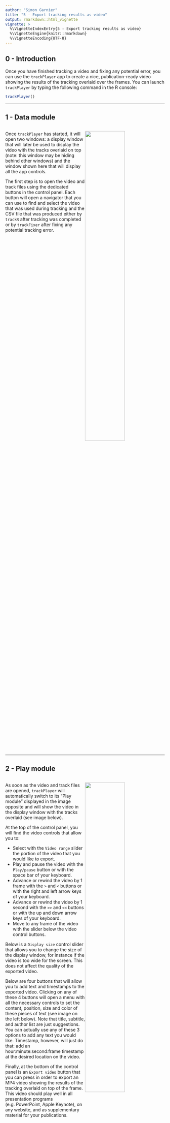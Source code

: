 ```yaml
---
author: "Simon Garnier"
title: "5 - Export tracking results as video"
output: rmarkdown::html_vignette
vignette: >
  %\VignetteIndexEntry{5 - Export tracking results as video}
  %\VignetteEngine{knitr::rmarkdown}
  %\VignetteEncoding{UTF-8}
---
```


## 0 - Introduction

Once you have finished tracking a video and fixing any potential error, you can
use the `trackPlayer` app to create a nice, publication-ready video showing the 
results of the tracking overlaid over the frames. You can launch `trackPlayer` 
by typing the following command in the R console: 

```r
trackPlayer()
```

---

## 1 - Data module

<div style="overflow: hidden;">

<img style="float: right; width: 50%;" src="../man/figures/z5/z5_1.png">

Once `trackPlayer`  has started, it will open two windows: a display window that 
will later be used to display the video with the tracks overlaid on top (note: 
this window may be hiding behind other windows) and the window shown here that 
will display all the app controls.

The first step is to open the video and track files using the dedicated buttons
in the control panel. Each button will open a navigator that you can use to find
and select the video that was used during tracking and the CSV file that was 
produced either by `trackR` after tracking was completed or by `trackFixer` 
after fixing any potential tracking error. 

</div>

---

## 2 - Play module

<div style="overflow: hidden;">

<img style="float: right; width: 50%;" src="../man/figures/z5/z5_2.png">

As soon as the video and track files are opened, `trackPlayer` will automatically
switch to its "Play module" displayed in the image opposite and will show the
video in the display window with the tracks overlaid (see image below). 

At the top of the control panel, you will find the video controls that allow you
to: 

+ Select with the `Video range` slider the portion of the video that you would 
  like to export.
+ Play and pause the video with the `Play/pause` button or with the space bar of
  your keyboard. 
+ Advance or rewind the video by 1 frame with the `>` and `<` buttons or with 
  the right and left arrow keys of your keyboard. 
+ Advance or rewind the video by 1 second with the `>>` and `<<` buttons or with 
  the up and down arrow keys of your keyboard. 
+ Move to any frame of the video with the slider below the video control buttons.

Below is a `Display size` control slider that allows you to change the size of 
the display window, for instance if the video is too wide for the screen. This 
does not affect the quality of the exported video. 

Below are four buttons that will allow you to add text and timestamps to the 
exported video. Clicking on any of these 4 buttons will open a menu with all the 
necessary controls to set the content, position, size and color of these 
pieces of text (see image on the left below). Note that title, subtitle, and 
author list are just suggestions. You can actually use any of these 3 options to
add any text you would like. Timestamp, however, will just do that: add an
hour:minute:second:frame timestamp at the desired location on the video.

Finally, at the bottom of the control panel is an `Export video` button that you
can press in order to export an MP4 video showing the results of the tracking 
overlaid on top of the frame. This video should play well in all presentation 
programs (e.g. PowerPoint, Apple Keynote), on any website, and as supplementary
material for your publications. 

</div>

<img style="width: 31%;" src="../man/figures/z5/z5_4.png"> <img style="width: 69%;" src="../man/figures/z5/z5_3.png"> 

---

The video used throughout this tutorial was provided by *Sridhar, V. H., Roche, 
D. G., and Gingins, S. (2019). Tracktor: Image-based automated tracking of animal 
movement and behaviour. Methods Ecol. Evol. 10, 691. doi:10.1111/2041-210X.13166*
and used here with permission of the authors. 
